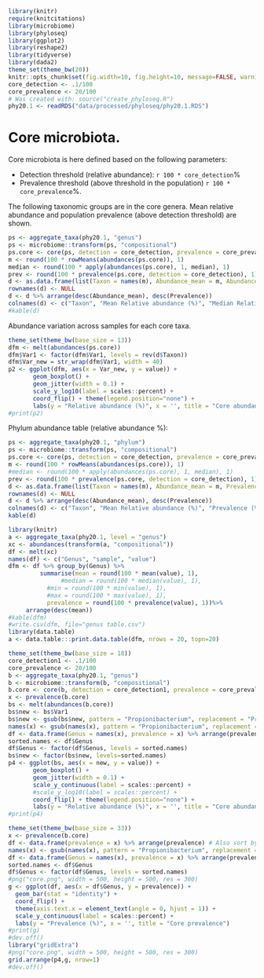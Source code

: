 
```r
library(knitr)
require(knitcitations)
library(microbiome)
library(phyloseq)
library(ggplot2)
library(reshape2)
library(tidyverse)
library(dada2)
theme_set(theme_bw(20))
knitr::opts_chunk$set(fig.width=10, fig.height=10, message=FALSE, warning=FALSE)
core_detection <- .1/100
core_prevalence <- 20/100
# Was created with: source("create_phyloseq.R")
phy20.1 <- readRDS("data/processed/phyloseq/phy20.1.RDS")
```



# Core microbiota.

Core microbiota is here defined based on the following parameters:

  * Detection threshold (relative abundance): `r 100 * core_detection`%
  * Prevalence threshold (above threshold in the population) `r 100 * core_prevalence`%.

The following taxonomic groups are in the core genera. Mean relative abundance and population prevalence (above detection threshold) are shown.

```r
ps <- aggregate_taxa(phy20.1, "genus")
ps <- microbiome::transform(ps, "compositional")
ps.core <- core(ps, detection = core_detection, prevalence = core_prevalence)
m <- round(100 * rowMeans(abundances(ps.core)), 1)
median <- round(100 * apply(abundances(ps.core), 1, median), 1)
prev <- round(100 * prevalence(ps.core, detection = core_detection), 1)
d <- as.data.frame(list(Taxon = names(m), Abundance_mean = m, Abundance_median = median, Prevalence = prev))
rownames(d) <- NULL
d <- d %>% arrange(desc(Abundance_mean), desc(Prevalence))
colnames(d) <- c("Taxon", "Mean Relative abundance (%)", "Median Relative abundance (%)", "Prevalence (%)")
#kable(d)
```


Abundance variation across samples for each core taxa.

```r
theme_set(theme_bw(base_size = 13))
dfm <- melt(abundances(ps.core))
dfm$Var1 <- factor(dfm$Var1, levels = rev(d$Taxon))
dfm$Var_new = str_wrap(dfm$Var1, width = 40)
p2 <- ggplot(dfm, aes(x = Var_new, y = value)) +
       geom_boxplot() +
       geom_jitter(width = 0.1) +       
       scale_y_log10(label = scales::percent) +
       coord_flip() + theme(legend.position="none") +
       labs(y = "Relative abundance (%)", x = '', title = "Core abundance variation")
#print(p2)
```


Phylum abundance table (relative abundance %):

```r
ps <- aggregate_taxa(phy20.1, "phylum")
ps <- microbiome::transform(ps, "compositional")
ps.core <- core(ps, detection = core_detection, prevalence = core_prevalence)
m <- round(100 * rowMeans(abundances(ps.core)), 1)
#median <- round(100 * apply(abundances(ps.core), 1, median), 1)
prev <- round(100 * prevalence(ps.core, detection = core_detection), 1)
d <- as.data.frame(list(Taxon = names(m), Abundance_mean = m, Prevalence = prev))
rownames(d) <- NULL
d <- d %>% arrange(desc(Abundance_mean), desc(Prevalence))
colnames(d) <- c("Taxon", "Mean Relative abundance (%)", "Prevalence (%)")
kable(d)
```

```r
library(knitr)
a <- aggregate_taxa(phy20.1, level = "genus")
xc <- abundances(transform(a, "compositional"))
df <- melt(xc)
names(df) <- c("Genus", "sample", "value")
dfm <- df %>% group_by(Genus) %>% 
         summarise(mean = round(100 * mean(value), 1),
	           #median = round(100 * median(value), 1),
		   #min = round(100 * min(value), 1),
		   #max = round(100 * max(value), 1),
		   prevalence = round(100 * prevalence(value), 1))%>%
	 arrange(desc(mean))
#kable(dfm) 
#write.csv(dfm, file="genus table.csv")
library(data.table)
a <- data.table:::print.data.table(dfm, nrows = 20, topn=20)
```


```r
theme_set(theme_bw(base_size = 18))
core_detection1 <- .1/100
core_prevalence <- 20/100
b <- aggregate_taxa(phy20.1, "genus")
b <- microbiome::transform(b, "compositional")
b.core <- core(b, detection = core_detection1, prevalence = core_prevalence)
x <- prevalence(b.core)
bs <- melt(abundances(b.core))
bs$new <- bs$Var1
bs$new <- gsub(bs$new, pattern = "Propionibacterium", replacement = "Propionibacterium/Cutibacterium")
names(x) <- gsub(names(x), pattern = "Propionibacterium", replacement = "Propionibacterium/Cutibacterium")
df <- data.frame(Genus = names(x), prevalence = x) %>% arrange(prevalence)
sorted.names <- df$Genus 
df$Genus <- factor(df$Genus, levels = sorted.names)
bs$new <- factor(bs$new, levels=sorted.names)
p4 <- ggplot(bs, aes(x = new, y = value)) +
       geom_boxplot() +
       geom_jitter(width = 0.1) +
       scale_y_continuous(label = scales::percent) +   
       #scale_y_log10(label = scales::percent) +
       coord_flip() + theme(legend.position="none") +
       labs(y = "Relative abundance (%)", x = '', title = "Core abundance")
#print(p4)
```

```r
theme_set(theme_bw(base_size = 33))
x <- prevalence(b.core)
df <- data.frame(prevalence = x) %>% arrange(prevalence) # Also sort by prevalence
names(x) <- gsub(names(x), pattern = "Propionibacterium", replacement = "Propionibacterium/Cutibacterium")
df <- data.frame(Genus = names(x), prevalence = x) %>% arrange(prevalence)
sorted.names <- df$Genus 
df$Genus <- factor(df$Genus, levels = sorted.names)
#png("core.png", width = 500, height = 500, res = 300)
g <- ggplot(df, aes(x = df$Genus, y = prevalence)) +
  geom_bar(stat = "identity") +
  coord_flip() +
  theme(axis.text.x = element_text(angle = 0, hjust = 1)) + 
  scale_y_continuous(label = scales::percent) +  
  labs(y = "Prevalence (%)", x = '', title = "Core prevalence") 
#print(g)
#dev.off()
library("gridExtra")
#png("core.png", width = 500, height = 500, res = 300)
grid.arrange(p4,g, nrow=1)
#dev.off()
```
